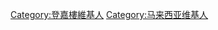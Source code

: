 {{Topicon
|image=Coat of arms of Terengganu.svg
|size=25px
|alt=这位用户是登嘉楼人
|link=分类:登嘉樓維基人
}}
{{Userbox
  |border-c = black
  |border-s = 1
  |id-c     = black
  |id-s     = 9
  |id-fc    = black
  |info-s   = 9
  |info-fc  = black
  |info-c   = white
  |id       = [[File:Flag_of_Terengganu.svg|80px]]
  |info     = '''這名用戶是[[登嘉樓|<span style= color:#FF0000>登嘉樓</span>]]人。'''
}}

[[Category:登嘉樓維基人]]
[[Category:马来西亚维基人]]